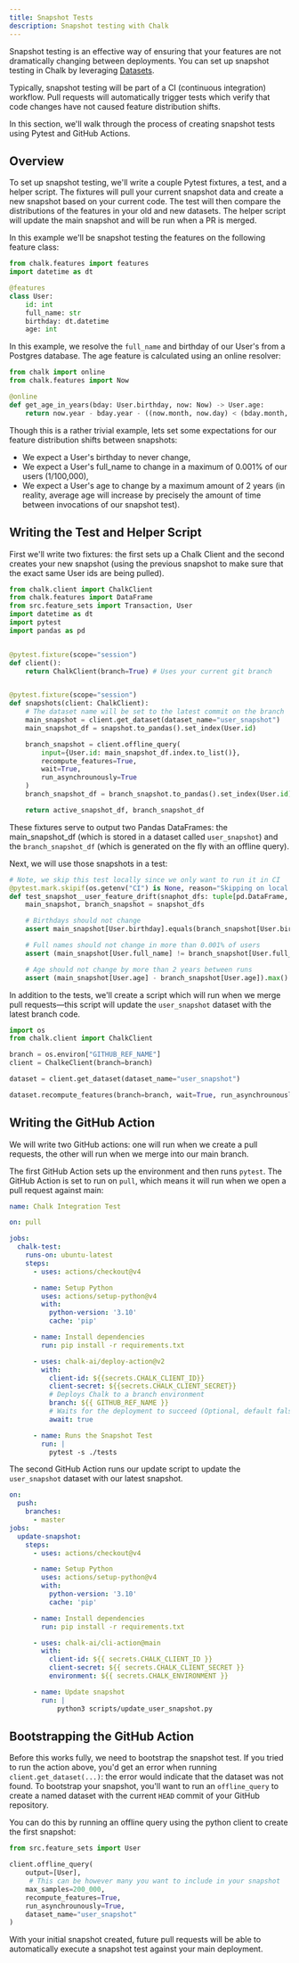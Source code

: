 ```yaml
---
title: Snapshot Tests
description: Snapshot testing with Chalk
---
```


Snapshot testing is an effective way of ensuring that your features are not dramatically changing
between deployments. You can set up snapshot testing in Chalk by leveraging [Datasets](/docs/datasets).

Typically, snapshot testing will be part of a CI (continuous integration) workflow. Pull requests will automatically
trigger tests which verify that code changes have not caused feature distribution shifts.

In this section, we'll walk through the process of creating snapshot tests using Pytest and GitHub Actions.

## Overview

To set up snapshot testing, we'll write a couple Pytest fixtures, a test, and a helper script. The fixtures will pull
your current snapshot data and create a new snapshot based on your current code. The test will then compare the distributions of
the features in your old and new datasets. The helper script will update the main snapshot and will be run when a PR is
merged.

In this example we'll be snapshot testing the features on the following feature class:

```python
from chalk.features import features
import datetime as dt

@features
class User:
    id: int
    full_name: str
    birthday: dt.datetime
    age: int
```

In this example, we resolve the `full_name` and birthday of our User's from a Postgres database. The age feature is calculated using an online resolver:
```python
from chalk import online
from chalk.features import Now

@online
def get_age_in_years(bday: User.birthday, now: Now) -> User.age:
    return now.year - bday.year - ((now.month, now.day) < (bday.month, bday.day))
```

Though this is a rather trivial example, lets set some expectations for our feature distribution shifts between snapshots:
- We expect a User's birthday to never change,
- We expect a User's full_name to change in a maximum of 0.001% of our users (1/100,000),
- We expect a User's age to change by a maximum amount of 2 years (in reality, average age will increase by precisely the amount of time between invocations of our snapshot test).

## Writing the Test and Helper Script

First we'll write two fixtures: the first sets up a Chalk Client and the second creates your new snapshot (using
the previous snapshot to make sure that the exact same User ids are being pulled).

```python
from chalk.client import ChalkClient
from chalk.features import DataFrame
from src.feature_sets import Transaction, User
import datetime as dt
import pytest
import pandas as pd


@pytest.fixture(scope="session")
def client():
    return ChalkClient(branch=True) # Uses your current git branch


@pytest.fixture(scope="session")
def snapshots(client: ChalkClient):
    # The dataset name will be set to the latest commit on the branch
    main_snapshot = client.get_dataset(dataset_name="user_snapshot")
    main_snapshot_df = snapshot.to_pandas().set_index(User.id)

    branch_snapshot = client.offline_query(
        input={User.id: main_snapshot_df.index.to_list()},
        recompute_features=True,
        wait=True,
        run_asynchrounously=True
    )
    branch_snapshot_df = branch_snapshot.to_pandas().set_index(User.id)

    return active_snapshot_df, branch_snapshot_df
```

These fixtures serve to output two Pandas DataFrames: the main_snapshot_df (which is stored in
a dataset called `user_snapshot`) and the `branch_snapshot_df` (which is generated
on the fly with an offline query).

Next, we will use those snapshots in a test:
```python
# Note, we skip this test locally since we only want to run it in CI
@pytest.mark.skipif(os.getenv("CI") is None, reason="Skipping on local machine")
def test_snapshot__user_feature_drift(snaphot_dfs: tuple[pd.DataFrame, pd.DataFrame]):
    main_snapshot, branch_snapshot = snapshot_dfs

    # Birthdays should not change
    assert main_snapshot[User.birthday].equals(branch_snapshot[User.birthday])

    # Full names should not change in more than 0.001% of users
    assert (main_snapshot[User.full_name] != branch_snapshot[User.full_name]).mean() < 0.00001

    # Age should not change by more than 2 years between runs
    assert (main_snapshot[User.age] - branch_snapshot[User.age]).max() <= 2
```

In addition to the tests, we'll create a script which will run when we merge pull requests—this
script will update the `user_snapshot` dataset with the latest branch code.

```python
import os
from chalk.client import ChalkClient

branch = os.environ["GITHUB_REF_NAME"]
client = ChalkeClient(branch=branch)

dataset = client.get_dataset(dataset_name="user_snapshot")

dataset.recompute_features(branch=branch, wait=True, run_asynchrounously=True)
```

## Writing the GitHub Action

We will write two GitHub actions: one will run when we create a pull requests, the other
will run when we merge into our main branch.

The first GitHub Action sets up the environment and then runs `pytest`. The
GitHub Action is set to run on `pull`, which means it will run when we open a
pull request against main:

```yaml
name: Chalk Integration Test

on: pull

jobs:
  chalk-test:
    runs-on: ubuntu-latest
    steps:
      - uses: actions/checkout@v4

      - name: Setup Python
        uses: actions/setup-python@v4
        with:
          python-version: '3.10'
          cache: 'pip'

      - name: Install dependencies
        run: pip install -r requirements.txt

      - uses: chalk-ai/deploy-action@v2
        with:
          client-id: ${{secrets.CHALK_CLIENT_ID}}
          client-secret: ${{secrets.CHALK_CLIENT_SECRET}}
          # Deploys Chalk to a branch environment
          branch: ${{ GITHUB_REF_NAME }}
          # Waits for the deployment to succeed (Optional, default false)
          await: true

      - name: Runs the Snapshot Test
        run: |
          pytest -s ./tests
```

The second GitHub Action runs our update script to update the `user_snapshot` dataset
with our latest snapshot.

```yaml
on:
  push:
    branches:
      - master
jobs:
  update-snapshot:
    steps:
      - uses: actions/checkout@v4

      - name: Setup Python
        uses: actions/setup-python@v4
        with:
          python-version: '3.10'
          cache: 'pip'

      - name: Install dependencies
        run: pip install -r requirements.txt

      - uses: chalk-ai/cli-action@main
        with:
          client-id: ${{ secrets.CHALK_CLIENT_ID }}
          client-secret: ${{ secrets.CHALK_CLIENT_SECRET }}
          environment: ${{ secrets.CHALK_ENVIRONMENT }}

      - name: Update snapshot
        run: |
            python3 scripts/update_user_snapshot.py
```

## Bootstrapping the GitHub Action

Before this works fully, we need to bootstrap the snapshot test. If you tried
to run the action above, you'd get an error when running `client.get_dataset(...)`:
the error would indicate that the dataset was not found. To bootstrap your snapshot,
you'll want to run an `offline_query` to create a named dataset with the current `HEAD`
commit of your GitHub repository.

You can do this by running an offline query using the python client to create the first snapshot:

```python
from src.feature_sets import User

client.offline_query(
    output=[User],
     # This can be however many you want to include in your snapshot
    max_samples=200_000,
    recompute_features=True,
    run_asynchrounously=True,
    dataset_name="user_snapshot"
)
```

With your initial snapshot created, future pull requests will be able to automatically execute a snapshot test
against your main deployment.
